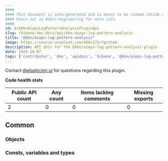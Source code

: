 ```yaml
---
####
#### This document is auto-generated and is meant to be viewed inside our experimental, new docs system.
#### Reach out in #docs-engineering for more info.
####
id: kibKbnAiopsLogPatternAnalysisPluginApi
slug: /kibana-dev-docs/api/kbn-aiops-log-pattern-analysis
title: "@kbn/aiops-log-pattern-analysis"
image: https://source.unsplash.com/400x175/?github
description: API docs for the @kbn/aiops-log-pattern-analysis plugin
date: 2024-10-07
tags: ['contributor', 'dev', 'apidocs', 'kibana', '@kbn/aiops-log-pattern-analysis']
---
```




Contact [@elastic/ml-ui](https://github.com/orgs/elastic/teams/ml-ui) for questions regarding this plugin.

**Code health stats**

| Public API count  | Any count | Items lacking comments | Missing exports |
|-------------------|-----------|------------------------|-----------------|
| 2 | 0 | 0 | 0 |

## Common

### Objects
<DocDefinitionList data={kbnAiopsLogPatternAnalysisObj.common.objects}/>

### Consts, variables and types
<DocDefinitionList data={kbnAiopsLogPatternAnalysisObj.common.misc}/>

